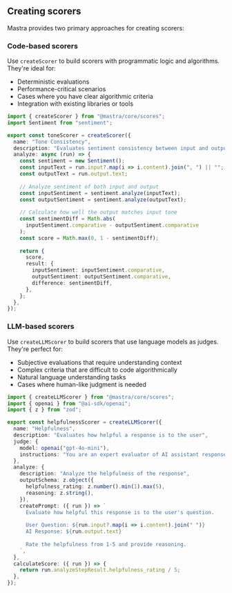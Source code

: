 ## Creating scorers

Mastra provides two primary approaches for creating scorers:

### Code-based scorers

Use `createScorer` to build scorers with programmatic logic and algorithms. They're ideal for:
- Deterministic evaluations
- Performance-critical scenarios
- Cases where you have clear algorithmic criteria
- Integration with existing libraries or tools

```typescript filename="src/mastra/scorers/tone-scorer.ts" showLineNumbers copy
import { createScorer } from "@mastra/core/scores";
import Sentiment from "sentiment";

export const toneScorer = createScorer({
  name: "Tone Consistency",
  description: "Evaluates sentiment consistency between input and output",
  analyze: async (run) => {
    const sentiment = new Sentiment();
    const inputText = run.input?.map(i => i.content).join(", ") || "";
    const outputText = run.output.text;
    
    // Analyze sentiment of both input and output
    const inputSentiment = sentiment.analyze(inputText);
    const outputSentiment = sentiment.analyze(outputText);
    
    // Calculate how well the output matches input tone
    const sentimentDiff = Math.abs(
      inputSentiment.comparative - outputSentiment.comparative
    );
    const score = Math.max(0, 1 - sentimentDiff);
    
    return {
      score,
      result: {
        inputSentiment: inputSentiment.comparative,
        outputSentiment: outputSentiment.comparative,
        difference: sentimentDiff,
      },
    };
  },
});
```

### LLM-based scorers

Use `createLLMScorer` to build scorers that use language models as judges. They're perfect for:
- Subjective evaluations that require understanding context
- Complex criteria that are difficult to code algorithmically
- Natural language understanding tasks
- Cases where human-like judgment is needed

```typescript filename="src/mastra/scorers/helpfulness-scorer.ts" showLineNumbers copy
import { createLLMScorer } from "@mastra/core/scores";
import { openai } from "@ai-sdk/openai";
import { z } from "zod";

export const helpfulnessScorer = createLLMScorer({
  name: "Helpfulness",
  description: "Evaluates how helpful a response is to the user",
  judge: {
    model: openai("gpt-4o-mini"),
    instructions: "You are an expert evaluator of AI assistant responses.",
  },
  analyze: {
    description: "Analyze the helpfulness of the response",
    outputSchema: z.object({
      helpfulness_rating: z.number().min(1).max(5),
      reasoning: z.string(),
    }),
    createPrompt: ({ run }) => `
      Evaluate how helpful this response is to the user's question.
      
      User Question: ${run.input?.map(i => i.content).join(" ")}
      AI Response: ${run.output.text}
      
      Rate the helpfulness from 1-5 and provide reasoning.
    `,
  },
  calculateScore: ({ run }) => {
    return run.analyzeStepResult.helpfulness_rating / 5;
  },
});
```